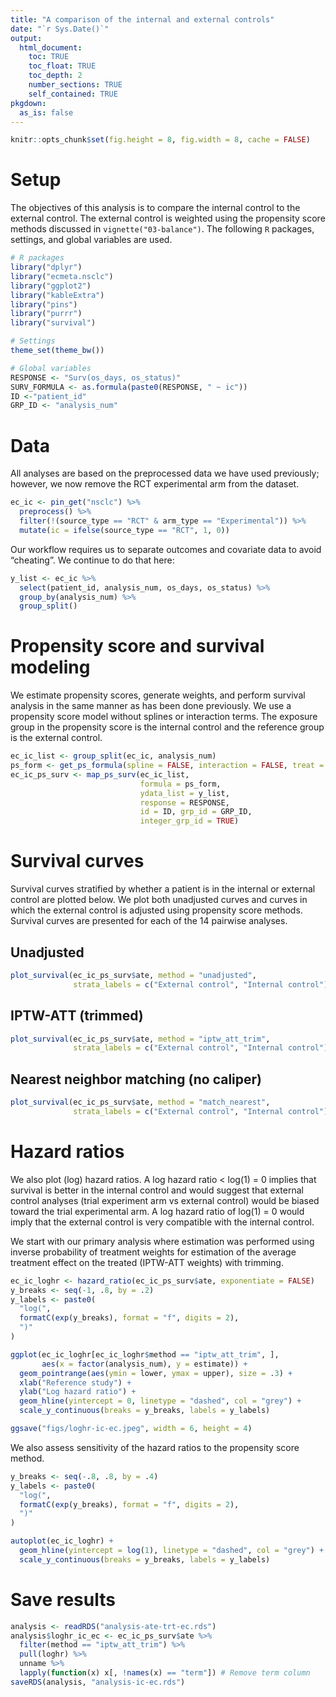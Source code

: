 ```yaml
---
title: "A comparison of the internal and external controls"
date: "`r Sys.Date()`"
output:
  html_document: 
    toc: TRUE
    toc_float: TRUE
    toc_depth: 2
    number_sections: TRUE 
    self_contained: TRUE
pkgdown: 
  as_is: false
---
```


```r
knitr::opts_chunk$set(fig.height = 8, fig.width = 8, cache = FALSE)
```

# Setup
The objectives of this analysis is to compare the internal control to the external control. The external control is weighted using the propensity score methods discussed in `vignette("03-balance")`. The following `R` packages, settings, and global variables are used.

```r
# R packages
library("dplyr")
library("ecmeta.nsclc")
library("ggplot2")
library("kableExtra")
library("pins")
library("purrr")
library("survival")

# Settings
theme_set(theme_bw())

# Global variables
RESPONSE <- "Surv(os_days, os_status)"
SURV_FORMULA <- as.formula(paste0(RESPONSE, " ~ ic"))
ID <-"patient_id"
GRP_ID <- "analysis_num"
```

# Data 
All analyses are based on the preprocessed data we have used previously; however, we now remove the RCT experimental arm from the dataset.

```r
ec_ic <- pin_get("nsclc") %>%
  preprocess() %>%
  filter(!(source_type == "RCT" & arm_type == "Experimental")) %>%
  mutate(ic = ifelse(source_type == "RCT", 1, 0))
```

Our workflow requires us to separate outcomes and covariate data to avoid "cheating". We continue to do that here:

```r
y_list <- ec_ic %>%
  select(patient_id, analysis_num, os_days, os_status) %>%
  group_by(analysis_num) %>%
  group_split()
```

# Propensity score and survival modeling
We estimate propensity scores, generate weights, and perform survival analysis in the same manner as has been done previously. We use a propensity score model without splines or interaction terms. The exposure group in the propensity score is the internal control and the reference group is the external control. 

```r
ec_ic_list <- group_split(ec_ic, analysis_num)
ps_form <- get_ps_formula(spline = FALSE, interaction = FALSE, treat = "ic")
ec_ic_ps_surv <- map_ps_surv(ec_ic_list, 
                             formula = ps_form, 
                             ydata_list = y_list,
                             response = RESPONSE,
                             id = ID, grp_id = GRP_ID,
                             integer_grp_id = TRUE)
```

# Survival curves
Survival curves stratified by whether a patient is in the internal or external control are plotted below. We plot both unadjusted curves and curves in which the external control is adjusted using propensity score methods. Survival curves are presented for each of the 14 pairwise analyses. 

## Unadjusted
```r
plot_survival(ec_ic_ps_surv$ate, method = "unadjusted",
              strata_labels = c("External control", "Internal control"))
```

## IPTW-ATT (trimmed)
```r
plot_survival(ec_ic_ps_surv$ate, method = "iptw_att_trim",
              strata_labels = c("External control", "Internal control"))
```

## Nearest neighbor matching (no caliper)
```r
plot_survival(ec_ic_ps_surv$ate, method = "match_nearest",
              strata_labels = c("External control", "Internal control"))
```

# Hazard ratios
We also plot (log) hazard ratios. A log hazard ratio < log(1) = 0 implies that survival is better in the internal control and would suggest that external control analyses (trial experiment arm vs external control) would be biased toward the trial experimental arm. A log hazard ratio of log(1) = 0 would imply that the external control is very compatible with the internal control. 

We start with our primary analysis where estimation was performed using inverse probability of treatment weights for estimation of the average treatment effect on the treated (IPTW-ATT weights) with trimming.

```r
ec_ic_loghr <- hazard_ratio(ec_ic_ps_surv$ate, exponentiate = FALSE) 
y_breaks <- seq(-1, .8, by = .2)
y_labels <- paste0(
  "log(",
  formatC(exp(y_breaks), format = "f", digits = 2),
  ")"
)

ggplot(ec_ic_loghr[ec_ic_loghr$method == "iptw_att_trim", ],
       aes(x = factor(analysis_num), y = estimate)) +
  geom_pointrange(aes(ymin = lower, ymax = upper), size = .3) +
  xlab("Reference study") +
  ylab("Log hazard ratio") +
  geom_hline(yintercept = 0, linetype = "dashed", col = "grey") +
  scale_y_continuous(breaks = y_breaks, labels = y_labels) 
```

```r
ggsave("figs/loghr-ic-ec.jpeg", width = 6, height = 4)
```


We also assess sensitivity of the hazard ratios to the propensity score method.

```r
y_breaks <- seq(-.8, .8, by = .4)
y_labels <- paste0(
  "log(",
  formatC(exp(y_breaks), format = "f", digits = 2),
  ")"
)

autoplot(ec_ic_loghr) + 
  geom_hline(yintercept = log(1), linetype = "dashed", col = "grey") +
  scale_y_continuous(breaks = y_breaks, labels = y_labels) 
```

# Save results
```r
analysis <- readRDS("analysis-ate-trt-ec.rds")
analysis$loghr_ic_ec <- ec_ic_ps_surv$ate %>%
  filter(method == "iptw_att_trim") %>%
  pull(loghr) %>%
  unname %>%
  lapply(function(x) x[, !names(x) == "term"]) # Remove term column
saveRDS(analysis, "analysis-ic-ec.rds")
```